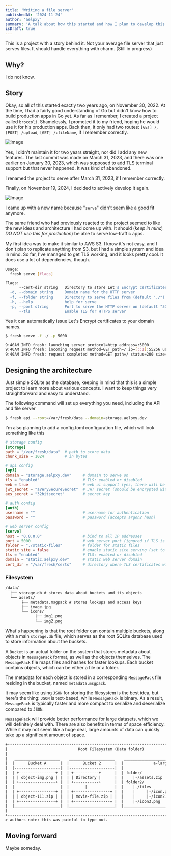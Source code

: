 ```yaml
---
title: 'Writing a file server'
publishedAt: '2024-11-24'
author: 'aelpxy'
summary: 'A talk about how this started and how I plan to develop this.'
isDraft: true
---
```


This is a project with a story behind it. Not your average file server that just
serves files. It should handle everything with charm. (Still in progress)

## Why?

I do not know.

## Story

Okay, so all of this started exactly two years ago, on November 30, 2022. At the
time, I had a fairly good understanding of Go but didn't know how to build
production apps in Go yet. As far as I remember, I created a project called
`broccoli`. Shamelessly, I promoted it to my friend, hoping he would use it for
his production apps. Back then, it only had two routes: `[GET] /`,
`[POST] /upload`, `[GET] /:fileName`, if I remember correctly.

![Image](https://res.cloudinary.com/velta/image/upload/v1732419272/image_zxlyjt.webp)

Yes, I didn't maintain it for two years straight, nor did I add any new
features. The last commit was made on March 31, 2023, and there was one earlier
on January 30, 2023, which was supposed to add TLS terminal support but that
never happened. It was kind of abandoned.

I renamed the project to serve after March 31, 2023, if I remember correctly.

Finally, on November 19, 2024, I decided to actively develop it again.

![Image](https://res.cloudinary.com/velta/image/upload/v1732419301/image_ffnf1b.webp)

I came up with a new name because "`serve`" didn't seem like a good fit anymore.

The same friend who had previously reacted to the project seemed to like the new
ideas and architecture I had come up with. It should (_keep in mind, DO NOT use
this for production_) be able to serve low-traffic apps.

My first idea was to make it similar to AWS S3. I know it's not easy, and I
don't plan to replicate anything from S3, but I had a simple system and idea in
mind. So far, I've managed to get TLS working, and it looks pretty cool. It does
use a lot of dependencies, though.

```sh
Usage:
  fresh serve [flags]

Flags:
      --cert-dir string   Directory to store Let's Encrypt certificates (default "./certs")
  -d, --domain string     Domain name for the HTTP server
  -f, --folder string     Directory to serve files from (default "./")
  -h, --help              help for serve
  -p, --port string       Port to serve the HTTP server on (default "3000")
      --tls               Enable TLS for HTTPS server
```

Yes it can automatically issue Let's Encrypt certificates to your domain names.

```sh
$ fresh serve -f ./ -p 5000

9:40AM INFO fresh: launching server protocol=http address=:5000
9:40AM INFO fresh: incoming request method=GET path=/ ip=[::1]:55256 ua="cURL" proto=HTTP/1.1
9:40AM INFO fresh: request completed method=GET path=/ status=200 size="593 B" ip=[::1]:55256
```

## Designing the architecture

Just simple SQLite as the database, keeping in mind that this is a simple
project to learn more about various concepts. I want to keep things very
straightforward and easy to understand.

The following command will set up everything you need, including the API and
file server

```sh
$ fresh api --root=/var/fresh/data --domain=storage.aelpxy.dev
```

I'm also planning to add a config.toml configuration file, which will look
something like this

```toml
# storage config
[storage]
path = "/var/fresh/data"  # path to store data
chunk_size = 1024         # in bytes

# api config
[api]
domain = "storage.aelpxy.dev"     # domain to serve on
tls = "enabled"                   # TLS: enabled or disabled
web = true                        # web ui support (yes, there will be a web interface!)
jwt_secret = "aVerySecureSecret"  # JWT secret (should be encrypted with AES256)
aes_secret = "32bitsecret"        # secret key

# auth config
[auth]
username = ""                     # username for authentication
password = ""                     # password (accepts argon2 hash)

# web server config
[serve]
host = "0.0.0.0"                  # bind to all IP addresses
port = 5000                       # web server port (ignored if TLS is enabled)
folder = "./static-files"         # folder for static files
static_site = false               # enable static site serving (set to true for static apps)
tls = "enabled"                   # TLS: enabled or disabled
domain = "static.aelpxy.dev"      # static web server domain
cert_dir = "/var/fresh/certs"     # directory where TLS certificates will be stored

```

### Filesystem

```txt
/data/
  ├── storage.db # stores data about buckets and its objects
  └── assets/
       ├── metadata.msgpack # stores lookups and access keys
       ├── image.jpg
       └── icons/
             ├── img1.png
             └── img2.png
```

What's happening is that the root folder can contain multiple buckets, along
with a main `storage.db` file, which serves as the root SQLite database used to
store information about the buckets.

A `Bucket` is an actual folder on the system that stores metadata about objects
in `MessagePack` format, as well as the objects themselves. The `MessagePack`
file maps files and hashes for faster lookups. Each bucket contains objects,
which can be either a file or a folder.

The metadata for each object is stored in a corresponding `MessagePack` file
residing in the bucket, named `metadata.msgpack`.

It may seem like using `JSON` for storing the filesystem is the best idea, but
here's the thing: `JSON` is text-based, while `MessagePack` is binary. As a
result, `MessagePack` is typically faster and more compact to serialize and
deserialize compared to `JSON`.

`MessagePack` will provide better performance for large datasets, which we will
definitely deal with. There are also benefits in terms of space efficiency.
While it may not seem like a huge deal, large amounts of data can quickly take
up a significant amount of space.

```txt
+----------------------------------------------------------------------------------------------+
|                               Root Filesystem (Data folder)                                  |
|                                                                                              |
|   ____________________    ____________________    ________________________________________   |
|  |      Bucket A      |  |      Bucket 2      |  |             a-large-bucket             |  |
|  |--------------------|  |--------------------|  |                                        |  |
|  | +----------------+ |  | +-----------+      |  | folder/                                |  |
|  | | object-img.png | |  | | Directory |      |  |    |-/assets.zip                       |  |
|  | +----------------+ |  | +-----------+      |  | folder2/                               |  |
|  |                    |  |       |            |  |    |-/files                            |  |
|  | +----------------+ |  | +----------------+ |  |    |     |-/icon.png                   |  |
|  | | object-111.zip | |  | | movie-file.zip | |  |    |     |-/icon2.png                  |  |
|  | +----------------+ |  | +----------------+ |  |    |-/icon3.png                        |  |
|  |____________________|  |____________________|  |________________________________________|  |
|                                                                                              |
+----------------------------------------------------------------------------------------------+
> authors note: this was painful to type out.
```

## Moving forward

Maybe someday.
